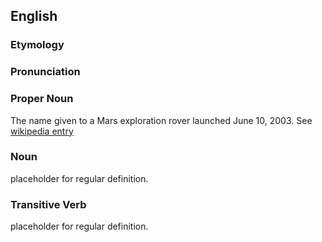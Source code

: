 ==English==
===Etymology===
===Pronunciation===
===Proper Noun===

The name given to a Mars exploration rover launched June 10, 2003.  See [[w:MER-A|wikipedia entry]]

===Noun===

placeholder for regular definition.

===Transitive Verb===

placeholder for regular definition.